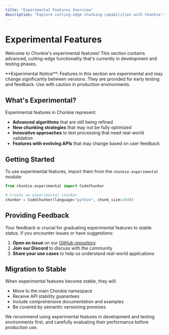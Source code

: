 ```yaml
---
title: "Experimental Features Overview"
description: "Explore cutting-edge chunking capabilities with Chonkie's experimental features"
---
```


# Experimental Features

Welcome to Chonkie's experimental features! This section contains advanced, cutting-edge functionality that's currently in development and testing phases.

<Warning>
**Experimental Notice**: Features in this section are experimental and may change significantly between versions. They are provided for early testing and feedback. Use with caution in production environments.
</Warning>

## What's Experimental?

Experimental features in Chonkie represent:

- **Advanced algorithms** that are still being refined
- **New chunking strategies** that may not be fully optimized
- **Innovative approaches** to text processing that need real-world validation
- **Features with evolving APIs** that may change based on user feedback

## Getting Started

To use experimental features, import them from the `chonkie.experimental` module:

```python
from chonkie.experimental import CodeChunker

# Create an experimental chunker
chunker = CodeChunker(language="python", chunk_size=2048)
```

## Providing Feedback

Your feedback is crucial for graduating experimental features to stable status. If you encounter issues or have suggestions:

1. **Open an issue** on our [GitHub repository](https://github.com/chonkie-inc/chonkie)
2. **Join our Discord** to discuss with the community
3. **Share your use cases** to help us understand real-world applications

## Migration to Stable

When experimental features become stable, they will:

- Move to the main Chonkie namespace
- Receive API stability guarantees
- Include comprehensive documentation and examples
- Be covered by semantic versioning promises

<Note>
We recommend using experimental features in development and testing environments first, and carefully evaluating their performance before production use.
</Note>